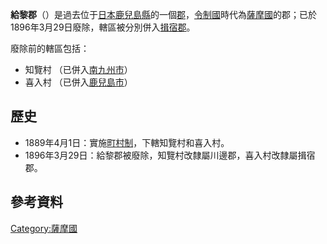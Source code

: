 {{日本郡 (廢除)|
| 郡 = 給黎郡
| 日文原名 = 給黎郡
| 平假名 = きいれぐん
| 羅馬字拼音 = Kiire-gun
| 地圖=
| 廢除時間 = 1896年3月29日
| 廢除理由 = 廢除
| 廢除時處置 = '''給黎郡''' → [[川邊郡_(鹿兒島縣)|川邊郡]]、[[揖宿郡|揖宿郡]]
| 現在郡 = 
| 都道府縣 = 鹿兒島縣
| 編號 = 
| 町 = 
| 村 = 2
| 經度 = 
| 緯度 = 
| 註記 = 
|}}
'''給黎郡'''（{{jpn|j=給黎郡|hg=きいれぐん|rm=Kiire gun|f=y}}）是過去位于[[日本|日本]][[鹿兒島縣|鹿兒島縣]]的一個[[郡|郡]]，[[令制國|令制國]]時代為[[薩摩國|薩摩國]]的郡；已於1896年3月29日廢除，轄區被分別併入[[揖宿郡|揖宿郡]]。

廢除前的轄區包括：
* 知覽村 （已併入[[南九州市|南九州市]]）
* 喜入村 （已併入[[鹿兒島市|鹿兒島市]]）

==歷史==
* 1889年4月1日：實施[[町村制|町村制]]，下轄知覽村和喜入村。
* 1896年3月29日：給黎郡被廢除，知覽村改隸屬川邊郡，喜入村改隸屬揖宿郡。

==參考資料==
{{reflist}}

{{薩摩國的郡}}

[[Category:薩摩國|Category:薩摩國]]